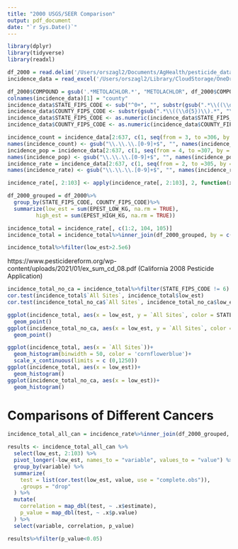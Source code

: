 ```yaml
---
title: "2000 USGS/SEER Comparison"
output: pdf_document
date: "`r Sys.Date()`"
---
```


```r
library(dplyr)
library(tidyverse)
library(readxl)
```

```r
df_2000 = read.delim('/Users/orszagl2/Documents/AgHealth/pesticide_data/EPest.county.estimates.2000.txt')
incidence_data = read_excel('/Users/orszagl2/Library/CloudStorage/OneDrive-NationalInstitutesofHealth/Miscellaneous/SEER & USGS Analysis/2000_Incidence_Rates.xlsx')
```

```r
df_2000$COMPOUND = gsub('.*METOLACHLOR.*', "METOLACHLOR", df_2000$COMPOUND)
colnames(incidence_data)[1] = "county"
incidence_data$STATE_FIPS_CODE <- sub("^0+", "", substr(gsub(".*\\((\\d{5})\\).*", "\\1", incidence_data$county), 1, 2))
incidence_data$COUNTY_FIPS_CODE <- substr(gsub(".*\\((\\d{5})\\).*", "\\1", incidence_data$county), 3, 5)
incidence_data$STATE_FIPS_CODE <- as.numeric(incidence_data$STATE_FIPS_CODE)
incidence_data$COUNTY_FIPS_CODE <- as.numeric(incidence_data$COUNTY_FIPS_CODE)
```

```r
incidence_count = incidence_data[2:637, c(1, seq(from = 3, to =306, by = 3), 308, 309)]
names(incidence_count) <- gsub("\\.\\.\\.[0-9]+$", "", names(incidence_count))
incidence_pop = incidence_data[2:637, c(1, seq(from = 4, to =307, by = 3), 308, 309)]
names(incidence_pop) <- gsub("\\.\\.\\.[0-9]+$", "", names(incidence_pop))
incidence_rate = incidence_data[2:637, c(1, seq(from = 2, to =305, by = 3), 308, 309)]
names(incidence_rate) <- gsub("\\.\\.\\.[0-9]+$", "", names(incidence_rate))
```

```r
incidence_rate[, 2:103] <- apply(incidence_rate[, 2:103], 2, function(x) as.numeric(as.character(x)))
```

```r
df_2000_grouped = df_2000%>%
  group_by(STATE_FIPS_CODE, COUNTY_FIPS_CODE)%>%
  summarize(low_est = sum(EPEST_LOW_KG, na.rm = TRUE),
         high_est = sum(EPEST_HIGH_KG, na.rm = TRUE))

incidence_total = incidence_rate[, c(1:2, 104, 105)]
incidence_total = incidence_total%>%inner_join(df_2000_grouped, by = c("STATE_FIPS_CODE", "COUNTY_FIPS_CODE"))
```

```r
incidence_total%>%filter(low_est>2.5e6)
```

https://www.pesticidereform.org/wp-content/uploads/2021/01/ex_sum_cd_08.pdf (California 2008 Pesticide Application)

```r
incidence_total_no_ca = incidence_total%>%filter(STATE_FIPS_CODE != 6)
cor.test(incidence_total$`All Sites`, incidence_total$low_est)
cor.test(incidence_total_no_ca$`All Sites`, incidence_total_no_ca$low_est)
```

```r
ggplot(incidence_total, aes(x = low_est, y = `All Sites`, color = STATE_FIPS_CODE))+
  geom_point()
ggplot(incidence_total_no_ca, aes(x = low_est, y = `All Sites`, color = STATE_FIPS_CODE))+
  geom_point()
```

```r
ggplot(incidence_total, aes(x = `All Sites`))+
  geom_histogram(binwidth = 50, color = 'cornflowerblue')+
  scale_x_continuous(limits = c (0,1250))
ggplot(incidence_total, aes(x = low_est))+
  geom_histogram()
ggplot(incidence_total_no_ca, aes(x = low_est))+
  geom_histogram()
```

# Comparisons of Different Cancers
```r
incidence_total_all_can = incidence_rate%>%inner_join(df_2000_grouped, by = c("STATE_FIPS_CODE", "COUNTY_FIPS_CODE"))

results <- incidence_total_all_can %>%
  select(low_est, 2:103) %>%
  pivot_longer(-low_est, names_to = "variable", values_to = "value") %>%
  group_by(variable) %>%
  summarize(
    test = list(cor.test(low_est, value, use = "complete.obs")),
    .groups = "drop"
  ) %>%
  mutate(
    correlation = map_dbl(test, ~ .x$estimate),
    p_value = map_dbl(test, ~ .x$p.value)
  ) %>%
  select(variable, correlation, p_value)

results%>%filter(p_value<0.05)
```

